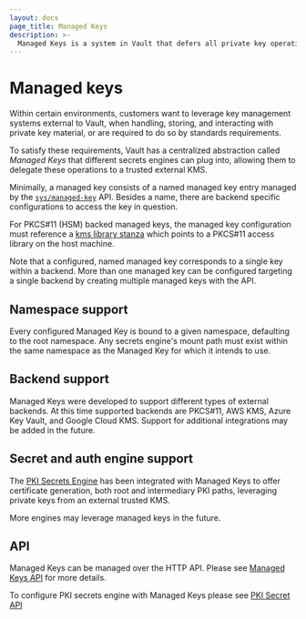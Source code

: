 ```yaml
---
layout: docs
page_title: Managed Keys
description: >-
  Managed Keys is a system in Vault that defers all private key operations to a third party system.
---
```


# Managed keys


Within certain environments, customers want to leverage key management systems
external to Vault, when handling, storing, and interacting with
private key material, or are required to do so by standards requirements.

To satisfy these requirements, Vault has a centralized abstraction called
*Managed Keys* that different secrets engines can plug into, allowing them to
delegate these operations to a trusted external KMS.

Minimally, a managed key consists of a named managed key entry managed by the
[`sys/managed-key`](/api-docs/system/managed-keys) API.  Besides a name,
there are backend specific configurations to access the key in question.

For PKCS#11 (HSM) backed managed keys, the managed key configuration must
reference a [kms library stanza](/docs/configuration/kms-library) which points
to a PKCS#11 access library on the host machine.

Note that a configured, named managed key corresponds to a single key within
a backend.  More than one managed key can be configured targeting a single
backend by creating multiple managed keys with the API.

## Namespace support

Every configured Managed Key is bound to a given namespace, defaulting to the
root namespace. Any secrets engine's mount path must exist within the same namespace
as the Managed Key for which it intends to use.

## Backend support

Managed Keys were developed to support different types of external backends. At
this time supported backends are PKCS#11, AWS KMS, Azure Key Vault, and Google
Cloud KMS. Support for additional integrations may be added in the future.

## Secret and auth engine support

The [PKI Secrets Engine](/api-docs/secret/pki#managed-keys) has been integrated
with Managed Keys to offer certificate generation, both root and intermediary
PKI paths, leveraging private keys from an external trusted KMS.

More engines may leverage managed keys in the future.

## API

Managed Keys can be managed over the HTTP API. Please see
[Managed Keys API](/api-docs/system/managed-keys) for more details.

To configure PKI secrets engine with Managed Keys please see
[PKI Secret API](/api-docs/secret/pki#managed-keys)
